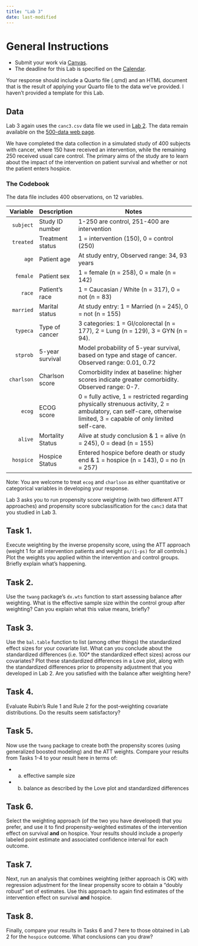 ```yaml
---
title: "Lab 3"
date: last-modified
---
```


# General Instructions

- Submit your work via [Canvas](https://canvas.case.edu/). 
- The deadline for this Lab is specified on the [Calendar](calendar.qmd).

Your response should include a Quarto file (.qmd) and an HTML document that is the result of applying your Quarto file to the data we've provided. I haven't provided a template for this Lab.

## Data

Lab 3 again uses the `canc3.csv` data file we used in [Lab 2](lab2.qmd). The data remain available on the [500-data web page](https://github.com/THOMASELOVE/500-data).

We have completed the data collection in a simulated study of 400 subjects with cancer, where 150 have received an intervention, while the remaining 250 received usual care control. The primary aims of the study are to learn about the impact of the intervention on patient survival and whether or not the patient enters hospice. 

### The Codebook

The data file includes 400 observations, on 12 variables.

Variable | Description | Notes
----------: | -----------------| --------------------------------------------------------------------------------
`subject` | Study ID number  | 1-250 are control, 251-400 are intervention
`treated` | Treatment status | 1 = intervention (150), 0 = control (250)
`age`     | Patient age      | At study entry, Observed range: 34, 93 years
`female`  | Patient sex      | 1 = female (n = 258), 0 = male (n = 142)
`race`    | Patient's race   | 1 = Caucasian / White (n = 317), 0 = not (n = 83)
`married` | Marital status   | At study entry: 1 = Married (n = 245), 0 = not (n = 155)
`typeca`  | Type of cancer   | 3 categories: 1 = GI/colorectal (n = 177), 2 = Lung (n = 129), 3 = GYN (n = 94). 
`stprob`  | 5-year survival  | Model probability of 5-year survival, based on type and stage of cancer. Observed range: 0.01, 0.72
`charlson` | Charlson score  | Comorbidity index at baseline: higher scores indicate greater comorbidity. Observed range: 0-7.
`ecog`    | ECOG score       | 0 = fully active, 1 = restricted regarding physically strenuous activity, 2 = ambulatory, can self-care, otherwise limited, 3 = capable of only limited self-care.
`alive`   | Mortality Status | Alive at study conclusion & 1 = alive (n = 245), 0 = dead (n = 155)
`hospice` | Hospice Status | Entered hospice before death or study end & 1 = hospice (n = 143), 0 = no (n = 257)

Note: You are welcome to treat `ecog` and `charlson` as either quantitative or categorical variables in developing your response. 

Lab 3 asks you to run propensity score weighting (with two different ATT approaches) and propensity score subclassification for the `canc3` data that you studied in Lab 3.

## Task 1.

Execute weighting by the inverse propensity score, using the ATT approach (weight 1 for all intervention patients and weight `ps/(1-ps)` for all controls.) Plot the weights you applied within the intervention and control groups. Briefly explain what's happening.

## Task 2. 

Use the `twang` package's `dx.wts` function to start assessing balance after weighting. What is the effective sample size within the control group after weighting? Can you explain what this value means, briefly?

## Task 3.

Use the `bal.table` function to list (among other things) the standardized effect sizes for your covariate list. What can you conclude about the standardized differences (i.e. 100* the standardized effect sizes) across our covariates? Plot these standardized differences in a Love plot, along with the standardized differences prior to propensity adjustment that you developed in Lab 2. Are you satisfied with the balance after weighting here?

## Task 4.

Evaluate Rubin's Rule 1 and Rule 2 for the post-weighting covariate distributions. Do the results seem satisfactory?

## Task 5.

Now use the `twang` package to create both the propensity scores (using generalized boosted modeling) and the ATT weights. Compare your results from Tasks 1-4 to your result here in terms of:

- a. effective sample size
- b. balance as described by the Love plot and standardized differences

## Task 6.

Select the weighting approach (of the two you have developed) that you prefer, and use it to find propensity-weighted estimates of the intervention effect on survival **and** on hospice. Your results should include a properly labeled point estimate and associated confidence interval for each outcome. 

## Task 7.

Next, run an analysis that combines weighting (either approach is OK) with regression adjustment for the linear propensity score to obtain a "doubly robust" set of estimates. Use this approach to again find estimates of the intervention effect on survival  **and** hospice.

## Task 8.

Finally, compare your results in Tasks 6 and 7 here to those obtained in Lab 2 for the `hospice` outcome. What conclusions can you draw?
